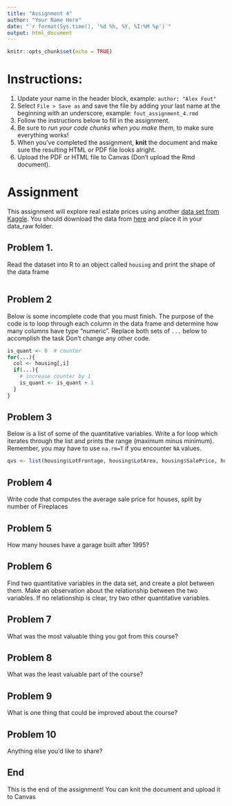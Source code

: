 ```yaml
---
title: "Assignment 4"
author: "Your Name Here"
date: "`r format(Sys.time(), '%d %h, %Y, %I:%M %p')`"
output: html_document
---
```


```r
knitr::opts_chunk$set(echo = TRUE)
```

# Instructions:

1. Update your name in the header block, example: `author: "Alex Fout" `
1. Select `File > Save as` and save the file by adding your last name at the beginning with an underscore, example: `fout_assignment_4.rmd`
1. Follow the instructions below to fill in the assignment.
1. Be sure to _run your code chunks when you make them_, to make sure everything works!
1. When you've completed the assignment, __knit__ the document and make sure the resulting HTML or PDF file looks alright.
1. Upload the PDF or HTML file to Canvas (Don't upload the Rmd document).


# Assignment

This assignment will explore real estate prices using another [data set from Kaggle](https://www.kaggle.com/c/house-prices-advanced-regression-techniques/).
You should download the data from [here](https://github.com/CSU-R/Module1/raw/master/data_raw/housing.csv) and place it in your data_raw folder.

## Problem 1. 

Read the dataset into R to an object called `housing` and print the shape of the data frame

```r
```

## Problem 2

Below is some incomplete code that you must finish.
The purpose of the code is to loop through each column in the data frame and determine how many columns have type "numeric".
Replace both sets of `...` below to accomplish the task
Don't change any other code.

```r
is_quant <- 0  # counter
for(...){
  col <- housing[,i]
  if(...){
    # increase counter by 1
    is_quant <- is_quant + 1
  }
}
```


## Problem 3

Below is a list of some of the quantitative variables.
Write a for loop which iterates through the list and prints the range (maximum minus minimum). 
Remember, you may have to use `na.rm=T` if you encounter `NA` values.

```r
qvs <- list(housing$LotFrontage, housing$LotArea, housing$SalePrice, housing$Fireplaces)
```


## Problem 4

Write code that computes the average sale price for houses, split by number of Fireplaces


## Problem 5

How many houses have a garage built after 1995?

## Problem 6

Find two quantitative variables in the data set, and create a plot between them. 
Make an observation about the relationship between the two variables.
If no relationship is clear, try two other quantitative variables.

## Problem 7

What was the most valuable thing you got from this course?


## Problem 8

What was the least valuable part of the course? 


## Problem 9

What is one thing that could be improved about the course?

## Problem 10

Anything else you'd like to share?


## End

This is the end of the assignment!
You can knit the document and upload it to Canvas


